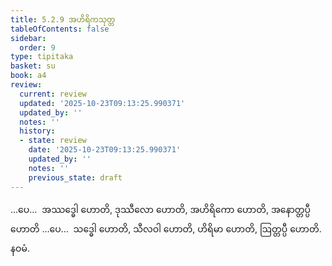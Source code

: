 ```yaml
---
title: 5.2.9 အဟိရိကသုတ္တ
tableOfContents: false
sidebar:
  order: 9
type: tipitaka
basket: su
book: a4
review:
  current: review
  updated: '2025-10-23T09:13:25.990371'
  updated_by: ''
  notes: ''
  history:
  - state: review
    date: '2025-10-23T09:13:25.990371'
    updated_by: ''
    notes: ''
    previous_state: draft
---
```



<ReviewStatus review={frontmatter.review} showDetails={true} />

<HypothesisAnnotation frontmatter={frontmatter} />

<DynamicBreadcrumb />

<Division number="219" book="a4" e="ch" v="15" p="549">

<Paragraph number="1392" book="a4">
…ပေ…  အဿဒ္ဓေါ ဟောတိ, ဒုဿီလော ဟောတိ, အဟိရိကော ဟောတိ, အနောတ္တပ္ပီ ဟောတိ …ပေ…  သဒ္ဓေါ ဟောတိ, သီလဝါ ဟောတိ, ဟိရိမာ ဟောတိ, ဩတ္တပ္ပီ ဟောတိ.

</Paragraph>
</Division>

<Paragraph number="1393" type="center" book="a4">
နဝမံ.
</Paragraph>